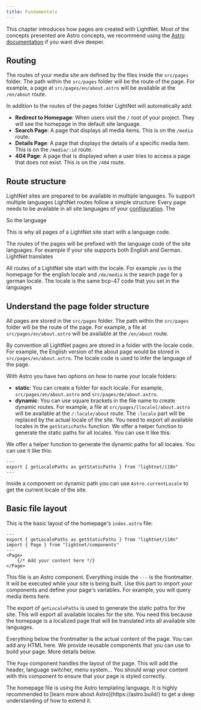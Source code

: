 ```yaml
---
title: Fundamentals
---
```



This chapter introduces how pages are created with LightNet. Most of the concepts presented are Astro concepts, we 
recommend using the [Astro documentation](https://docs.astro.build) if you want dive deeper.

## Routing

The routes of your media site are defined by the files inside the `src/pages` folder.
The path within the `src/pages` folder will be the route of the page. For example, a page at `src/pages/en/about.astro` will be available at the `/en/about` route.

In addition to the routes of the pages folder LightNet will automatically add:

- **Redirect to Homepage**: When users visit the `/` root of your project. They will see the homepage in the default site language.
- **Search Page**: A page that displays all media items. This is on the `/media` route.
- **Details Page**: A page that displays the details of a specific media item. This is on the `/media/:id` route.
- **404 Page**: A page that is displayed when a user tries to access a page that does not exist. This is on the `/404` route.


## Route structure

LightNet sites are prepared to be available in multiple languages. To support multiple languages LightNet routes follow a simple structure:
Every page needs to be available in all site languages of your
[configuration](/build/configuration/initialize-configurations). The 

So the language




This is why all pages of a LightNet site start with a language code. 








The routes of the pages will be prefixed with the language code of the 
site languages. For example if your site supports both English and German. LightNet translates 


All routes of a LightNet site start with the locale. For example `/en` is the homepage for the english locale and `/de/media` is the search page for 
a german locale. The locale is the same bcp-47 code that you set in the languages  

## Understand the page folder structure

All pages are stored in the `src/pages` folder. The path within the `src/pages` folder will be the route of the page. For example, a file at `src/pages/en/about.astro` will be available at the `/en/about` route.

By convention all LightNet pages are stored in a folder with the locale code. For example, the English version of the about page would be stored in `src/pages/en/about.astro`. The locale code is used to infer the language of the page.

With Astro you have two options on how to name your locale folders:

- **static**: You can create a folder for each locale. For example, `src/pages/en/about.astro` and `src/pages/de/about.astro`.
- **dynamic**: You can use square brackets in the file name to create dynamic routes. For example, a file at `src/pages/[locale]/about.astro` will be available at the `/:locale/about` route. The `:locale` part will be replaced by the actual locale of the site. You need to export all available locales in the `getStaticPaths` function. We offer a helper function to generate the static paths for all locales. You can use it like this:

We offer a helper function to generate the dynamic paths for all locales. You can use it like this:

```astro title="src/pages/[locale]/about.astro"
---
export { getLocalePaths as getStaticPaths } from "lightnet/i18n"
---
```

Inside a component on dynamic path you can use `Astro.currentLocale` to get the current locale of the site.




## Basic file layout

This is the basic layout of the homepage's `index.astro` file:

```astro title="src/pages/[locale]/index.astro"
---
export { getLocalePaths as getStaticPaths } from "lightnet/i18n"
import { Page } from "lightnet/components"
---
<Page>
    {/* Add your content here */}
</Page>
```

This file is an Astro component. Everything inside the `---` is the frontmatter. It will be executed while your site is being built. Use this part to import your components and define your page's variables. For example, you will query media items here.

The export of `getLocalePaths` is used to generate the static paths for the site. This will export all available locales for the site. You need this because the homepage is a localized page that will be translated into all available site languages.

Everything below the frontmatter is the actual content of the page. You can add any HTML here. We provide 
reusable components that you can use to build your page. More details below.

The `Page` component handles the layout of the page. This will add the header, language switcher, menu system... You should wrap your content with this component to ensure that your page is styled correctly.

<Aside type="tip">
The homepage file is using the Astro templating language. It is highly recommended to [learn more about Astro](https://astro.build/) to get a deep understanding of how to extend it.
</Aside>
